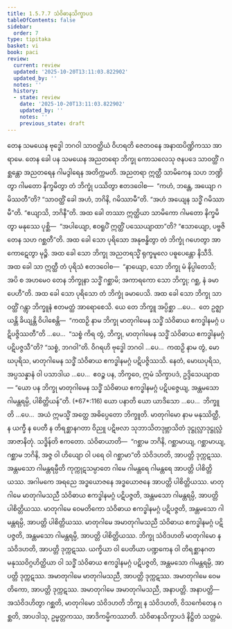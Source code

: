 ```yaml
---
title: 1.5.7.7 သံဝိဓာနသိက္ခာပဒ
tableOfContents: false
sidebar:
  order: 7
type: tipitaka
basket: vi
book: paci
review:
  current: review
  updated: '2025-10-20T13:11:03.822902'
  updated_by: ''
  notes: ''
  history:
  - state: review
    date: '2025-10-20T13:11:03.822902'
    updated_by: ''
    notes: ''
    previous_state: draft
---
```



<DynamicBreadcrumb />


<ReviewStatus review={frontmatter.review} showDetails={true} />

<HypothesisAnnotation frontmatter={frontmatter} />

<Division number="412" book="paci" e="ch" v="2" p="173">

<Paragraph number="1235" book="paci">
တေန သမယေန ဗုဒ္ဓေါ ဘဂဝါ သာဝတ္ထိယံ ဝိဟရတိ ဇေတဝနေ အနာထပိဏ္ဍိကဿ အာရာမေ. တေန ခေါ ပန သမယေန အညတရော ဘိက္ခု ကောသလေသု ဇနပဒေ သာဝတ္ထိံ ဂစ္ဆန္တော အညတရေန ဂါမဒွါရေန အတိက္ကမတိ. အညတရာ ဣတ္ထီ သာမိကေန သဟ ဘဏ္ဍိတွာ ဂါမတော နိက္ခမိတွာ တံ ဘိက္ခုံ ပဿိတွာ ဧတဒဝေါစ—  “ကဟံ, ဘန္တေ, အယျော ဂမိဿတီ”တိ? “သာဝတ္ထိံ ခေါ အဟံ, ဘဂိနိ, ဂမိဿာမီ”တိ. “အဟံ အယျေန သဒ္ဓိံ ဂမိဿာမီ”တိ. “ဧယျာသိ, ဘဂိနီ”တိ. အထ ခေါ တဿာ ဣတ္ထိယာ သာမိကော ဂါမတော နိက္ခမိတွာ မနုဿေ ပုစ္ဆိ—  “အပါယျော, ဧဝရူပိံ ဣတ္ထိံ ပဿေယျာထာ”တိ? “ဧသာယျော, ပဗ္ဗဇိတေန သဟ ဂစ္ဆတီ”တိ. အထ ခေါ သော ပုရိသော အနုဗန္ဓိတွာ တံ ဘိက္ခုံ ဂဟေတွာ အာကောဋေတွာ မုဉ္စိ. အထ ခေါ သော ဘိက္ခု အညတရသ္မိံ ရုက္ခမူလေ ပဓူပေန္တော နိသီဒိ. အထ ခေါ သာ ဣတ္ထီ တံ ပုရိသံ ဧတဒဝေါစ—  “နာယျော, သော ဘိက္ခု မံ နိပ္ပါတေသိ; အပိ စ အဟမေဝ တေန ဘိက္ခုနာ သဒ္ဓိံ ဂစ္ဆာမိ; အကာရကော သော ဘိက္ခု; ဂစ္ဆ, နံ ခမာပေဟီ”တိ. အထ ခေါ သော ပုရိသော တံ ဘိက္ခုံ ခမာပေသိ.
</Paragraph>

<Paragraph number="1236" book="paci">
အထ ခေါ သော ဘိက္ခု သာဝတ္ထိံ ဂန္တွာ ဘိက္ခူနံ ဧတမတ္ထံ အာရောစေသိ. ယေ တေ ဘိက္ခူ အပ္ပိစ္ဆာ …ပေ…  တေ ဥဇ္ဈာယန္တိ ခိယျန္တိ ဝိပါစေန္တိ—  “ကထဉှိ နာမ ဘိက္ခု မာတုဂါမေန သဒ္ဓိံ သံဝိဓာယ ဧကဒ္ဓါနမဂ္ဂံ ပဋိပဇ္ဇိဿတီ”တိ …ပေ…  “သစ္စံ ကိရ တွံ, ဘိက္ခု, မာတုဂါမေန သဒ္ဓိံ သံဝိဓာယ ဧကဒ္ဓါနမဂ္ဂံ ပဋိပဇ္ဇသီ”တိ? “သစ္စံ, ဘဂဝါ”တိ. ဝိဂရဟိ ဗုဒ္ဓေါ ဘဂဝါ …ပေ…  ကထဉှိ နာမ တွံ, မောဃပုရိသ, မာတုဂါမေန သဒ္ဓိံ သံဝိဓာယ ဧကဒ္ဓါနမဂ္ဂံ ပဋိပဇ္ဇိဿသိ. နေတံ, မောဃပုရိသ, အပ္ပသန္နာနံ ဝါ ပသာဒါယ …ပေ…  ဧဝဉ္စ ပန, ဘိက္ခဝေ, ဣမံ သိက္ခာပဒံ, ဥဒ္ဒိသေယျာထ—
</Paragraph>

</Division>
<Division number="413" book="paci" e="ch" v="2" p="174">

<Paragraph number="1237" book="paci">
<Emphasis>“ယော ပန ဘိက္ခု မာတုဂါမေန သဒ္ဓိံ သံဝိဓာယ ဧကဒ္ဓါနမဂ္ဂံ ပဋိပဇ္ဇေယျ, အန္တမသော ဂါမန္တရမ္ပိ, ပါစိတ္တိယန်”</Emphasis>တိ. (*67*:<Emphasis>116</Emphasis>)
</Paragraph>

</Division>
<Division number="414" book="paci" e="ch" v="2" p="174">

<Paragraph number="1238" book="paci">
<Emphasis>ယော ပနာ</Emphasis>တိ ယော ယာဒိသော …ပေ…  <Emphasis>ဘိက္ခူ</Emphasis>တိ …ပေ…  အယံ ဣမသ္မိံ အတ္ထေ အဓိပ္ပေတော ဘိက္ခူတိ.
</Paragraph>

<Paragraph number="1239" book="paci">
<Emphasis>မာတုဂါမော</Emphasis> နာမ မနုဿိတ္ထီ, န ယက္ခီ န ပေတီ န တိရစ္ဆာနဂတာ ဝိညူ ပဋိဗလာ သုဘာသိတဒုဗ္ဘာသိတံ ဒုဋ္ဌုလ္လာဒုဋ္ဌုလ္လံ အာဇာနိတုံ.
</Paragraph>

<Paragraph number="1240" book="paci">
<Emphasis>သဒ္ဓိန်</Emphasis>တိ ဧကတော.
</Paragraph>

<Paragraph number="1241" book="paci">
<Emphasis>သံဝိဓာယာ</Emphasis>တိ—  “ဂစ္ဆာမ ဘဂိနိ, ဂစ္ဆာမာယျ, ဂစ္ဆာမာယျ, ဂစ္ဆာမ ဘဂိနိ, အဇ္ဇ ဝါ ဟိယျော ဝါ ပရေ ဝါ ဂစ္ဆာမာ”တိ သံဝိဒဟတိ, အာပတ္တိ ဒုက္ကဋဿ.
</Paragraph>

<Paragraph number="1242" book="paci">
<Emphasis>အန္တမသော ဂါမန္တရမ္ပီ</Emphasis>တိ ကုက္ကုဋသမ္ပာတေ ဂါမေ ဂါမန္တရေ ဂါမန္တရေ အာပတ္တိ ပါစိတ္တိယဿ. အဂါမကေ အရညေ အဒ္ဓယောဇနေ အဒ္ဓယောဇနေ အာပတ္တိ ပါစိတ္တိယဿ.
</Paragraph>

</Division>
<Division number="415" book="paci" e="ch" v="2" p="174">

<Paragraph number="1243" book="paci">
မာတုဂါမေ မာတုဂါမသညီ သံဝိဓာယ ဧကဒ္ဓါနမဂ္ဂံ ပဋိပဇ္ဇတိ, အန္တမသော ဂါမန္တရမ္ပိ, အာပတ္တိ ပါစိတ္တိယဿ. မာတုဂါမေ ဝေမတိကော သံဝိဓာယ ဧကဒ္ဓါနမဂ္ဂံ ပဋိပဇ္ဇတိ, အန္တမသော ဂါမန္တရမ္ပိ, အာပတ္တိ ပါစိတ္တိယဿ. မာတုဂါမေ အမာတုဂါမသညီ သံဝိဓာယ ဧကဒ္ဓါနမဂ္ဂံ ပဋိပဇ္ဇတိ, အန္တမသော ဂါမန္တရမ္ပိ, အာပတ္တိ ပါစိတ္တိယဿ.
</Paragraph>

<Paragraph number="1244" book="paci">
ဘိက္ခု သံဝိဒဟတိ မာတုဂါမော န သံဝိဒဟတိ, အာပတ္တိ ဒုက္ကဋဿ. ယက္ခိယာ ဝါ ပေတိယာ ပဏ္ဍကေန ဝါ တိရစ္ဆာနဂတမနုဿဝိဂ္ဂဟိတ္ထိယာ ဝါ သဒ္ဓိံ သံဝိဓာယ ဧကဒ္ဓါနမဂ္ဂံ ပဋိပဇ္ဇတိ, အန္တမသော ဂါမန္တရမ္ပိ, အာပတ္တိ ဒုက္ကဋဿ. အမာတုဂါမေ မာတုဂါမသညီ, အာပတ္တိ ဒုက္ကဋဿ. အမာတုဂါမေ ဝေမတိကော, အာပတ္တိ ဒုက္ကဋဿ. အမာတုဂါမေ အမာတုဂါမသညီ, အနာပတ္တိ.
</Paragraph>

</Division>
<Division number="416" book="paci" e="ch" v="2" p="175">

<Paragraph number="1245" book="paci">
အနာပတ္တိ—  အသံဝိဒဟိတွာ ဂစ္ဆတိ, မာတုဂါမော သံဝိဒဟတိ ဘိက္ခု န သံဝိဒဟတိ, ဝိသင်္ကေတေန ဂစ္ဆတိ, အာပဒါသု, ဥမ္မတ္တကဿ, အာဒိကမ္မိကဿာတိ.

</Paragraph>
</Division>

<Paragraph number="1246" type="center" book="paci">
သံဝိဓာနသိက္ခာပဒံ နိဋ္ဌိတံ သတ္တမံ.
</Paragraph>